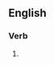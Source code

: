 ==English==

===Verb===
{{head|en|present participle}}

# {{present participle of|parenthesise|lang=en|nocat=1}}